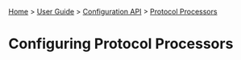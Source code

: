 [[Home]] > [[User Guide]] > [[UserGuide/Configuration API|Configuration API]] > [[UserGuide/Configuration/Protocol Processors|Protocol Processors]]

= Configuring Protocol Processors =